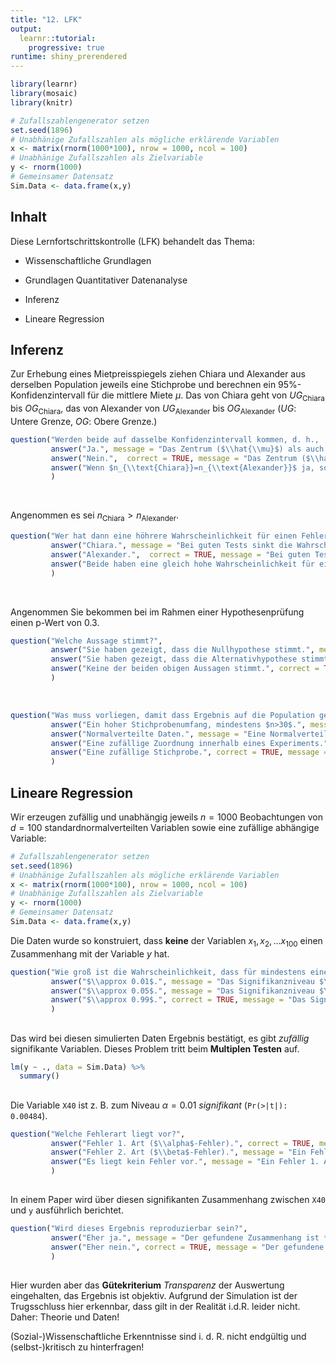 ```yaml
---
title: "12. LFK"
output: 
  learnr::tutorial:
    progressive: true
runtime: shiny_prerendered
---
```



```r
library(learnr)
library(mosaic)
library(knitr)

# Zufallszahlengenerator setzen
set.seed(1896)
# Unabhänige Zufallszahlen als mögliche erklärende Variablen
x <- matrix(rnorm(1000*100), nrow = 1000, ncol = 100)
# Unabhänige Zufallszahlen als Zielvariable
y <- rnorm(1000)
# Gemeinsamer Datensatz
Sim.Data <- data.frame(x,y)
```

## Inhalt

Diese Lernfortschrittskontrolle (LFK) behandelt das Thema:

- Wissenschaftliche Grundlagen

- Grundlagen Quantitativer Datenanalyse

- Inferenz

- Lineare Regression

## Inferenz

Zur Erhebung eines Mietpreisspiegels ziehen Chiara und Alexander aus derselben Population jeweils eine Stichprobe und berechnen ein $95\%$-Konfidenzintervall für die mittlere Miete $\mu$. Das von Chiara geht von $UG_{\text{Chiara}}$ bis $OG_{\text{Chiara}}$, das von Alexander von $UG_{\text{Alexander}}$ bis $OG_{\text{Alexander}}$ ($UG$: Untere Grenze, $OG$: Obere Grenze.)


```r
question("Werden beide auf dasselbe Konfidenzintervall kommen, d. h.,  $UG_{\\text{Chiara}}=UG_{\\text{Alexander}}$ und $OG_{\\text{Chiara}}=OG_{\\text{Alexander}}$",
         answer("Ja.", message = "Das Zentrum ($\\hat{\\mu}$) als auch der geschätzte Standardfehler ($se$) variiert mit der zufälligen Stichprobe."),
         answer("Nein.",  correct = TRUE, message = "Das Zentrum ($\\hat{\\mu}$) als auch der geschätzte Standardfehler ($se$) variiert mit der zufälligen Stichprobe."),
         answer("Wenn $n_{\\text{Chiara}}=n_{\\text{Alexander}}$ ja, sonst nein.", message = "Das Zentrum ($\\hat{\\mu}$) als auch der geschätzte Standardfehler ($se$) variiert mit der zufälligen Stichprobe. Bei gleichen Stichprobenumfang ist die Breite des Konfidenzintervalls *ähnlich*, bei hohen Stichprobenumfang auch der Punktschätzer, aber i. d. R. nicht gleich.")
         )
```

<br>

Angenommen es sei $n_{\text{Chiara}}>n_{\text{Alexander}}$.

```r
question("Wer hat dann eine höhrere Wahrscheinlichkeit für einen Fehler 2. Art?",
         answer("Chiara.", message = "Bei guten Tests sinkt die Wahrscheinlichkeit für einen Fehler 2. Art mit zunehmenden Stichprobenumfang $n$."),
         answer("Alexander.",  correct = TRUE, message = "Bei guten Tests sinkt die Wahrscheinlichkeit für einen Fehler 2. Art mit zunehmenden Stichprobenumfang $n$."),
         answer("Beide haben eine gleich hohe Wahrscheinlichkeit für einen Fehler 2. Art.", message = "Bei guten Tests sinkt die Wahrscheinlichkeit für einen Fehler 2. Art mit zunehmenden Stichprobenumfang $n$.")
         )
```

<br>

Angenommen Sie bekommen bei im Rahmen einer Hypothesenprüfung einen p-Wert von $0.3$.

```r
question("Welche Aussage stimmt?",
         answer("Sie haben gezeigt, dass die Nullhypothese stimmt.", message = "Der p-Wert misst *nur* die Randwahrscheinlichkeit der Teststatistik, wenn das Modell $H_0$ stimmt. Bei einem hohen p-Wert wie hier wird $H_0$ nicht verworfen - aber auch nicht bestätigt."),
         answer("Sie haben gezeigt, dass die Alternativhypothese stimmt.", message = "Der p-Wert misst *nur* die Randwahrscheinlichkeit der Teststatistik, wenn das Modell $H_0$ stimmt. Bei einem hohen p-Wert wie hier wird $H_0$ nicht verworfen - aber auch nicht bestätigt."),
         answer("Keine der beiden obigen Aussagen stimmt.", correct = TRUE, message = "Der p-Wert misst *nur* die Randwahrscheinlichkeit der Teststatistik, wenn das Modell $H_0$ stimmt. Bei einem hohen p-Wert wie hier wird $H_0$ nicht verworfen - aber auch nicht bestätigt.")
         )
```

<br>

```r
question("Was muss vorliegen, damit dass Ergebnis auf die Population generalisiert werden kann?",
         answer("Ein hoher Stichprobenumfang, mindestens $n>30$.", message = "Generell sind hohe Stichprobenumfänge zu bevorzugen, sie lösen aber nicht das Problem einer potentiellen Verzerrung einer Gelegenheitsstichprobe"),
         answer("Normalverteilte Daten.", message = "Eine Normalverteilung ermöglicht eine relativ einfache Berechnung von Wahrscheinlichkeiten, und häufig sind Mittelwerte usw. annährend normalverteilt, um ein Ergebnis zu generalisieren ist sie aber nicht erforderlich."),
         answer("Eine zufällige Zuordnung innerhalb eines Experiments.", message = "Eine zufällige Zuordnung der Beoabachtungen zu verschiedenen Werte der unabhängigen Variable ermöglicht ggf. einen Kausalschluss, aber bei einer Gelegenheitsstichprobe keine unmittelbare Generalisierung auf die Population."),
         answer("Eine zufällige Stichprobe.", correct = TRUE, message = "Eine zufällige Stichprobe, d.h. jede Beobachtung der Population hat die gleiche Wahrscheinlichkeit Teil der Stichprobe zu sein, ermöglicht eine Generalisierung auf die zugrundeliegende Population")
         )
```

## Lineare Regression

Wir erzeugen zufällig und unabhängig jeweils $n=1000$ Beobachtungen von $d=100$ standardnormalverteilten Variablen sowie eine zufällige abhängige Variable:

```r
# Zufallszahlengenerator setzen
set.seed(1896)
# Unabhänige Zufallszahlen als mögliche erklärende Variablen
x <- matrix(rnorm(1000*100), nrow = 1000, ncol = 100)
# Unabhänige Zufallszahlen als Zielvariable
y <- rnorm(1000)
# Gemeinsamer Datensatz
Sim.Data <- data.frame(x,y)
```

Die Daten wurde so konstruiert, dass **keine** der Variablen $x_1, x_2, \ldots x_{100}$ einen Zusammenhang mit der Variable $y$ hat.

```r
question("Wie groß ist die Wahrscheinlichkeit, dass für mindestens eine der Variablen die Nullhypothese $H_0: \\beta_i=0$ zum Niveau $\\alpha=0.05$ verworfen wird?",
         answer("$\\approx 0.01$.", message = "Das Signifikanzniveau $\\alpha$ ist die obere Grenze für die Irrtumswahrscheinlichkeit $H_0$ zu verwerfen, obwohl $H_0$ (wie hier) stimmt. Wenn die Nullhypothese stimmt, sind p-Werte gleichverteilt zwischen 0 und 1. Wenn - wie hier - $d=100$ Variablen geprüft werden, erwarten wir daher, dass $\\approx 100 \\cdot 0.05 = 5$ Variablen *signifikant* sind."),
         answer("$\\approx 0.05$.", message = "Das Signifikanzniveau $\\alpha$ ist die obere Grenze für die Irrtumswahrscheinlichkeit $H_0$ zu verwerfen, obwohl $H_0$ (wie hier) stimmt. Wenn die Nullhypothese stimmt, sind p-Werte gleichverteilt zwischen 0 und 1. Wenn - wie hier - $d=100$ Variablen geprüft werden, erwarten wir daher, dass $\\approx 100 \\cdot 0.05 = 5$ Variablen *signifikant* sind. Die Wahrscheinlichkeit, dass mindestens eine signifikant ist, ist die Gegenwahrscheinlichkeit dazu, dass keine signifikant ist, daher $1-(1-0.05)^{100} \\approx 0.99$."),
         answer("$\\approx 0.99$.", correct = TRUE, message = "Das Signifikanzniveau $\\alpha$ ist die obere Grenze für die Irrtumswahrscheinlichkeit $H_0$ zu verwerfen, obwohl $H_0$ (wie hier) stimmt. Wenn die Nullhypothese stimmt, sind p-Werte gleichverteilt zwischen 0 und 1. Wenn - wie hier - $d=100$ Variablen geprüft werden, erwarten wir daher, dass $\\approx 100 \\cdot 0.05 = 5$ Variablen *signifikant* sind. Die Wahrscheinlichkeit, dass mindestens eine signifikant ist, ist die Gegenwahrscheinlichkeit dazu, dass keine signifikant ist, daher $1-(1-0.05)^{100} \\approx 0.99$.")
         )
```

##

Das wird bei diesen simulierten Daten Ergebnis bestätigt, es gibt *zufällig* signifikante Variablen. Dieses Problem tritt beim **Multiplen Testen** auf.

```r
lm(y ~ ., data = Sim.Data) %>%
  summary()
```

##

Die Variable `X40` ist z. B. zum Niveau $\alpha=0.01$ *signifikant* (`Pr(>|t|): 0.00484`).

```r
question("Welche Fehlerart liegt vor?",
         answer("Fehler 1. Art ($\\alpha$-Fehler).", correct = TRUE, message = "Ein Fehler 1. Art liegt vor, wenn die Nullhypothese verworfen wird, obwohl sie stimmt."),
         answer("Fehler 2. Art ($\\beta$-Fehler).", message = "Ein Fehler 2. Art liegt vor, wenn die Nullhypothese nicht verworfen wird, obwohl sie nicht stimmt."),
         answer("Es liegt kein Fehler vor.", message = "Ein Fehler 1. Art liegt vor, wenn die Nullhypothese verworfen wird, obwohl sie stimmt. Ein Fehler 2. Art liegt vor, wenn die Nullhypothese nicht verworfen wird, obwohl sie nicht stimmt.")
         )
```

##

In einem Paper wird über diesen signifikanten Zusammenhang zwischen `X40` und `y` ausführlich berichtet. 

```r
question("Wird dieses Ergebnis reproduzierbar sein?",
         answer("Eher ja.", message = "Der gefundene Zusammenhang ist *zufällig*, der Schluss `X40` $\\rightarrow$ `y` ist nicht valide. Trotzdem kann es natürlich zufällig so sein, dass auch in einer Wiederholungsstudie ein signifikanter Zusammenhang gefunden wird - die Wahrscheinlichkeit ist aber $<\\alpha$."),
         answer("Eher nein.", correct = TRUE, message = "Der gefundene Zusammenhang ist *zufällig*, der Schluss `X40` $\\rightarrow$ `y` ist nicht valide. Trotzdem kann es natürlich zufällig so sein, dass auch in einer Wiederholungsstudie ein signifikanter Zusammenhang gefunden wird - die Wahrscheinlichkeit ist aber $<\\alpha$.")
         )
```

##

Hier wurden aber das **Gütekriterium** *Transparenz* der Auswertung eingehalten, das Ergebnis ist objektiv. Aufgrund der Simulation ist der Trugsschluss hier erkennbar, dass gilt in der Realität i.d.R. leider nicht. Daher: Theorie und Daten!

(Sozial-)Wissenschaftliche Erkenntnisse sind i. d. R. nicht endgültig und (selbst-)kritisch zu hinterfragen!
